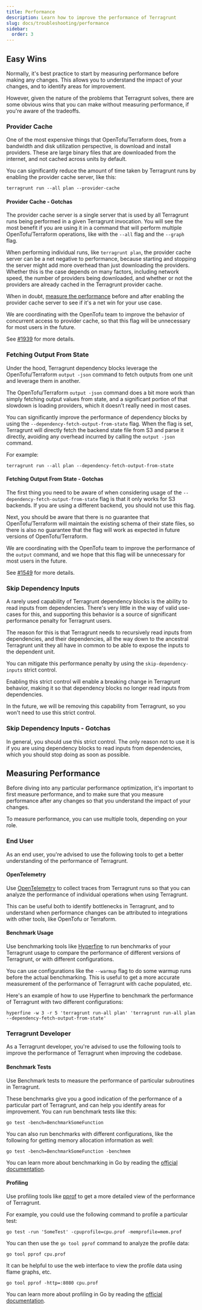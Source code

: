 ```yaml
---
title: Performance
description: Learn how to improve the performance of Terragrunt
slug: docs/troubleshooting/performance
sidebar:
  order: 3
---
```


## Easy Wins

Normally, it's best practice to start by measuring performance before making any changes. This allows you to understand the impact of your changes, and to identify areas for improvement.

However, given the nature of the problems that Terragrunt solves, there are some obvious wins that you can make without measuring performance, if you're aware of the tradeoffs.

### Provider Cache

One of the most expensive things that OpenTofu/Terraform does, from a bandwidth and disk utilization perspective, is download and install providers. These are large binary files that are downloaded from the internet, and not cached across units by default.

You can significantly reduce the amount of time taken by Terragrunt runs by enabling the provider cache server, like this:

```shell
terragrunt run --all plan --provider-cache
```

#### Provider Cache - Gotchas

The provider cache server is a single server that is used by all Terragrunt runs being performed in a given Terragrunt invocation. You will see the most benefit if you are using it in a command that will perform multiple OpenTofu/Terraform operations, like with the `--all` flag and the `--graph` flag.

When performing individual runs, like `terragrunt plan`, the provider cache server can be a net negative to performance, because starting and stopping the server might add more overhead than just downloading the providers. Whether this is the case depends on many factors, including network speed, the number of providers being downloaded, and whether or not the providers are already cached in the Terragrunt provider cache.

When in doubt, [measure the performance](#measuring-performance) before and after enabling the provider cache server to see if it's a net win for your use case.

We are coordinating with the OpenTofu team to improve the behavior of concurrent access to provider cache, so that this flag will be unnecessary for most users in the future.

See [#1939](https://github.com/opentofu/opentofu/issues/1483) for more details.

### Fetching Output From State

Under the hood, Terragrunt dependency blocks leverage the OpenTofu/Terraform `output -json` command to fetch outputs from one unit and leverage them in another.

The OpenTofu/Terraform `output -json` command does a bit more work than simply fetching output values from state, and a significant portion of that slowdown is loading providers, which it doesn't really need in most cases.

You can significantly improve the performance of dependency blocks by using the `--dependency-fetch-output-from-state` flag. When the flag is set, Terragrunt will directly fetch the backend state file from S3 and parse it directly, avoiding any overhead incurred by calling the `output -json` command.

For example:

```shell
terragrunt run --all plan --dependency-fetch-output-from-state
```

#### Fetching Output From State - Gotchas

The first thing you need to be aware of when considering usage of the `--dependency-fetch-output-from-state` flag is that it only works for S3 backends. If you are using a different backend, you should not use this flag.

Next, you should be aware that there is no guarantee that OpenTofu/Terraform will maintain the existing schema of their state files, so there is also no guarantee that the flag will work as expected in future versions of OpenTofu/Terraform.

We are coordinating with the OpenTofu team to improve the performance of the `output` command, and we hope that this flag will be unnecessary for most users in the future.

See [#1549](https://github.com/opentofu/opentofu/issues/1549) for more details.

### Skip Dependency Inputs

A rarely used capability of Terragrunt dependency blocks is the ability to read inputs from dependencies. There's very little in the way of valid use-cases for this, and supporting this behavior is a source of significant performance penalty for Terragrunt users.

The reason for this is that Terragrunt needs to recursively read inputs from dependencies, and their dependencies, all the way down to the ancestral Terragrunt unit they all have in common to be able to expose the inputs to the dependent unit.

You can mitigate this performance penalty by using the `skip-dependency-inputs` strict control.

Enabling this strict control will enable a breaking change in Terragrunt behavior, making it so that dependency blocks no longer read inputs from dependencies.

In the future, we will be removing this capability from Terragrunt, so you won't need to use this strict control.

### Skip Dependency Inputs - Gotchas

In general, you should use this strict control. The only reason not to use it is if you are using dependency blocks to read inputs from dependencies, which you should stop doing as soon as possible.

## Measuring Performance

Before diving into any particular performance optimization, it's important to first measure performance, and to make sure that you measure performance after any changes so that you understand the impact of your changes.

To measure performance, you can use multiple tools, depending on your role.

### End User

As an end user, you're advised to use the following tools to get a better understanding of the performance of Terragrunt.

#### OpenTelemetry

Use [OpenTelemetry](/docs/troubleshooting/open-telemetry) to collect traces from Terragrunt runs so that you can analyze the performance of individual operations when using Terragrunt.

This can be useful both to identify bottlenecks in Terragrunt, and to understand when performance changes can be attributed to integrations with other tools, like OpenTofu or Terraform.

#### Benchmark Usage

Use benchmarking tools like [Hyperfine](https://github.com/sharkdp/hyperfine) to run benchmarks of your Terragrunt usage to compare the performance of different versions of Terragrunt, or with different configurations.

You can use configurations like the `--warmup` flag to do some warmup runs before the actual benchmarking. This is useful to get a more accurate measurement of the performance of Terragrunt with cache populated, etc.

Here's an example of how to use Hyperfine to benchmark the performance of Terragrunt with two different configurations:

```shell
hyperfine -w 3 -r 5 'terragrunt run-all plan' 'terragrunt run-all plan --dependency-fetch-output-from-state'
```

### Terragrunt Developer

As a Terragrunt developer, you're advised to use the following tools to improve the performance of Terragrunt when improving the codebase.

#### Benchmark Tests

Use Benchmark tests to measure the performance of particular subroutines in Terragrunt.

These benchmarks give you a good indication of the performance of a particular part of Terragrunt, and can help you identify areas for improvement. You can run benchmark tests like this:

```shell
go test -bench=BenchmarkSomeFunction
```

You can also run benchmarks with different configurations, like the following for getting memory allocation information as well:

```shell
go test -bench=BenchmarkSomeFunction -benchmem
```

You can learn more about benchmarking in Go by reading the [official documentation](https://pkg.go.dev/testing#hdr-Benchmarks).

#### Profiling

Use profiling tools like [pprof](https://github.com/google/pprof) to get a more detailed view of the performance of Terragrunt.

For example, you could use the following command to profile a particular test:

```shell
go test -run 'SomeTest' -cpuprofile=cpu.prof -memprofile=mem.prof
```

You can then use the `go tool pprof` command to analyze the profile data:

```shell
go tool pprof cpu.prof
```

It can be helpful to use the web interface to view the profile data using flame graphs, etc.

```shell
go tool pprof -http=:8080 cpu.prof
```

You can learn more about profiling in Go by reading the [official documentation](https://pkg.go.dev/cmd/pprof).
